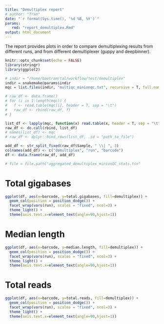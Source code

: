 ```yaml
---
title: "Demultiplex report"
# author: "Tram"
date: "`r format(Sys.time(), '%d %B, %Y')`"
params:
   rmd: "report_demultiplex.Rmd"
output: html_document
---
```

The report provides plots in order to compare demultiplexing results from different runs, and from different demultiplexer (guppy and deepbinner).

```r
knitr::opts_chunk$set(echo = FALSE)
library(stringr)
library(ggplot2)
```


```r
# indir = "/home/baotram/tal/workflow/test/demultiplex"
indir = snakemake@params$indir
mqc = list.files(indir, "multiqc_minionqc.txt", recursive = T, full.names = T)

# raw_df <- data.frame()
# for (i in 1:length(mqc)) {
#   f <- read.table(mqc[i], header = T, sep = "\t")
#   raw_df <- rbind(raw_df, f)
# }

list_df <- lapply(mqc, function(x) read.table(x, header = T, sep = "\t"))
raw_df <- do.call(rbind, list_df)
# names(list_df) <- mqc
# raw_df <- dplyr::bind_rows(list_df, .id = "path_to_file")
```

```r
add_df <- str_split_fixed(raw_df$Sample, " \\| ", 3)
colnames(add_df) <- c("demultiplex", "run", "barcode")
df <- data.frame(raw_df, add_df)

# file = file.path("aggregated_demultiplex_minionQC_stats.tsv"
```

# Total gigabases

```r
ggplot(df, aes(x=barcode, y=total.gigabases, fill=demultiplex)) +
  geom_col(position = position_dodge()) +
  facet_wrap(vars(run), scales = "fixed", ncol=3) +
  theme_light() +
  theme(axis.text.x=element_text(angle=90,hjust=1))
```

# Median length

```r
ggplot(df, aes(x=barcode, y=median.length, fill=demultiplex)) +
  geom_col(position = position_dodge()) +
  facet_wrap(vars(run), scales = "fixed", ncol=3) +
  theme_light() +
  theme(axis.text.x=element_text(angle=90,hjust=1))
```

# Total reads

```r
ggplot(df, aes(x=barcode, y=total.reads, fill=demultiplex)) +
  geom_col(position = position_dodge()) +
  facet_wrap(vars(run), scales = "fixed", ncol=3) +
  theme_light() +
  theme(axis.text.x=element_text(angle=90,hjust=1))
```
